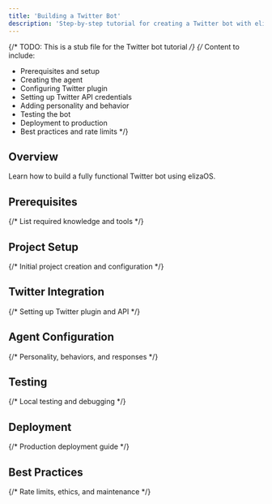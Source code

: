 ```yaml
---
title: 'Building a Twitter Bot'
description: 'Step-by-step tutorial for creating a Twitter bot with elizaOS'
---
```


{/* TODO: This is a stub file for the Twitter bot tutorial */}
{/* Content to include:
   - Prerequisites and setup
   - Creating the agent
   - Configuring Twitter plugin
   - Setting up Twitter API credentials
   - Adding personality and behavior
   - Testing the bot
   - Deployment to production
   - Best practices and rate limits
*/}

## Overview

Learn how to build a fully functional Twitter bot using elizaOS.

## Prerequisites

{/* List required knowledge and tools */}

## Project Setup

{/* Initial project creation and configuration */}

## Twitter Integration

{/* Setting up Twitter plugin and API */}

## Agent Configuration

{/* Personality, behaviors, and responses */}

## Testing

{/* Local testing and debugging */}

## Deployment

{/* Production deployment guide */}

## Best Practices

{/* Rate limits, ethics, and maintenance */}
